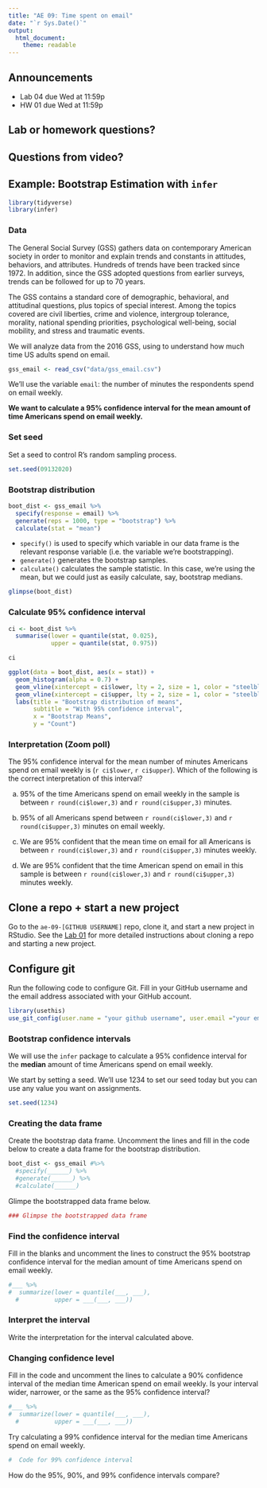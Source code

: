 ```yaml
---
title: "AE 09: Time spent on email"
date: "`r Sys.Date()`"
output: 
  html_document:
    theme: readable
---
```


## Announcements

- Lab 04 due Wed at 11:59p
- HW 01 due Wed at 11:59p

## Lab or homework questions? 

## Questions from video? 

## Example: Bootstrap Estimation with `infer`

```r
library(tidyverse)
library(infer)
```

### Data 

The General Social Survey (GSS) gathers data on contemporary American society in order to monitor and explain trends and constants in attitudes, behaviors, and attributes. Hundreds of trends have been tracked since 1972. In addition, since the GSS adopted questions from earlier surveys, trends can be followed for up to 70 years.

The GSS contains a standard core of demographic, behavioral, and attitudinal questions, plus topics of special interest. Among the topics covered are civil liberties, crime and violence, intergroup tolerance, morality, national spending priorities, psychological well-being, social mobility, and stress and traumatic events.

We will analyze data from the 2016 GSS, using to understand how much time US adults spend on email. 

```r
gss_email <- read_csv("data/gss_email.csv")
```


We'll use the variable `email`: the number of minutes the respondents spend on email weekly. 

**We want to calculate a 95% confidence interval for the mean amount of time Americans spend on email weekly.**



### Set seed

Set a seed to control R's random sampling process.

```r
set.seed(09132020)
```

### Bootstrap distribution

```r
boot_dist <- gss_email %>%
  specify(response = email) %>% 
  generate(reps = 1000, type = "bootstrap") %>% 
  calculate(stat = "mean")
```

- `specify()` is used to specify which variable in our data frame is the relevant response variable (i.e. the variable we're bootstrapping).
- `generate()` generates the bootstrap samples.
- `calculate()` calculates the sample statistic. In this case, we're using the mean, but we could just as easily calculate, say, bootstrap medians.

```r
glimpse(boot_dist)
```

### Calculate 95% confidence interval

```r
ci <- boot_dist %>%
  summarise(lower = quantile(stat, 0.025),
            upper = quantile(stat, 0.975))

ci
```

```r
ggplot(data = boot_dist, aes(x = stat)) +
  geom_histogram(alpha = 0.7) + 
  geom_vline(xintercept = ci$lower, lty = 2, size = 1, color = "steelblue") +
  geom_vline(xintercept = ci$upper, lty = 2, size = 1, color = "steelblue") + 
  labs(title = "Bootstrap distribution of means", 
       subtitle = "With 95% confidence interval", 
       x = "Bootstrap Means", 
       y = "Count")
```

### Interpretation (Zoom poll)

The 95% confidence interval for the mean number of minutes Americans spend on email weekly is (`r ci$lower`, `r ci$upper`). Which of the following is the correct interpretation of this interval?


(a) 95% of the time Americans spend on email weekly in the sample is between `r round(ci$lower,3)` and `r round(ci$upper,3)` minutes.

(b) 95% of all Americans spend between `r round(ci$lower,3)` and `r round(ci$upper,3)` minutes on email weekly.

(c) We are 95% confident that the mean time on email for all Americans is between `r round(ci$lower,3)` and `r round(ci$upper,3)` minutes weekly.

(d) We are 95% confident that the time American spend on email in this sample is between `r round(ci$lower,3)` and `r round(ci$upper,3)` minutes weekly. 


## Clone a repo + start a new project

Go to the `ae-09-[GITHUB USERNAME]` repo, clone it, and start a new project in RStudio. See the [Lab 01](https://sta199-fa20-002.netlify.app/labs/lab-01-hello-r.html#getting-started) for more detailed instructions about cloning a repo and starting a new project. 

## Configure git

Run the following code to configure Git. Fill in your GitHub username and the email address associated with your GitHub account. 

```r
library(usethis)
use_git_config(user.name = "your github username", user.email ="your email")
```


### Bootstrap confidence intervals

We will use the `infer` package to calculate a 95% confidence interval for the **median** amount of time Americans spend on email weekly. 

We start by setting a seed. We'll use 1234 to set our seed today but you can use any value you want on assignments.

```r
set.seed(1234)
```

### Creating the data frame

Create the bootstrap data frame. Uncomment the lines and fill in the code below to create a data frame for the bootstrap distribution. 

```r
boot_dist <- gss_email #%>%
  #specify(______) %>%
  #generate(______) %>%
  #calculate(______)
```

Glimpe the bootstrapped data frame below. 
```r
### Glimpse the bootstrapped data frame

```

### Find the confidence interval

Fill in the blanks and uncomment the lines to construct the 95% bootstrap confidence interval for the median amount of time Americans spend on email weekly.

```r
#___ %>%
#  summarize(lower = quantile(___, ___),
  #          upper = ___(___, ___))
```

### Interpret the interval
Write the interpretation for the interval calculated above. 

### Changing confidence level 

Fill in the code and uncomment the lines to calculate a 90% confidence interval of the median time American spend on email weekly. Is your interval wider, narrower, or the same as the 95% confidence interval?

```r
#___ %>%
#  summarize(lower = quantile(___, ___),
  #          upper = ___(___, ___))
```


Try calculating a 99% confidence interval for the median time Americans spend on email weekly.

```r
#  Code for 99% confidence interval 
```


How do the 95%, 90%, and 99% confidence intervals compare?
